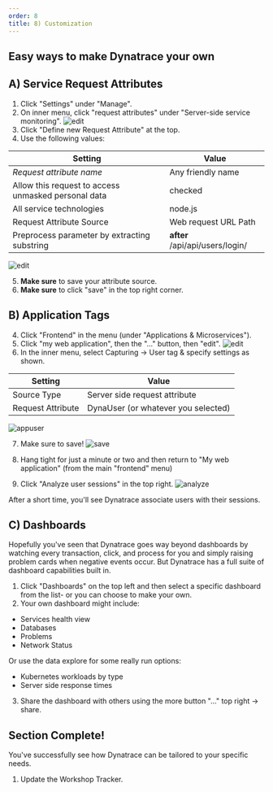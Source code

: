 ```yaml
---
order: 8
title: 8) Customization
---
```


## Easy ways to make Dynatrace your own

## A) Service Request Attributes

1. Click "Settings" under "Manage".
2. On inner menu, click "request attributes" under "Server-side service monitoring".
   ![edit](/img/customize3.jpg)
3. Click "Define new Request Attribute" at the top.
4. Use the following values:

| Setting                                             | Value                           |
| --------------------------------------------------- | ------------------------------- |
| _Request attribute name_                            | Any friendly name               |
| Allow this request to access unmasked personal data | checked                         |
| All service technologies                            | node.js                         |
| Request Attribute Source                            | Web request URL Path            |
| Preprocess parameter by extracting substring        | **after** /api/api/users/login/ |

![edit](/img/customize4.jpg)

5. **Make sure** to save your attribute source.
6. **Make sure** to click "save" in the top right corner.

## B) Application Tags

4. Click "Frontend" in the menu (under "Applications & Microservices").
5. Click "my web application", then the "..." button, then "edit".
   ![edit](/img/customize1.jpg)
6. In the inner menu, select Capturing -> User tag & specify settings as shown.

| Setting           | Value                               |
| ----------------- | ----------------------------------- |
| Source Type       | Server side request attribute       |
| Request Attribute | DynaUser (or whatever you selected) |

![appuser](/img/appuser.jpg)

7. Make sure to save!
   ![save](/img/usertagsave.jpg)

8. Hang tight for just a minute or two and then return to "My web application" (from the main "frontend" menu)
9. Click "Analyze user sessions" in the top right.
   ![analyze](/img/analyze.jpg)

After a short time, you'll see Dynatrace associate users with their sessions.

## C) Dashboards

Hopefully you've seen that Dynatrace goes way beyond dashboards by watching every transaction, click, and process for you and simply raising problem cards when negative events occur. But Dynatrace has a full suite of dashboard capabilities built in.

1. Click "Dashboards" on the top left and then select a specific dashboard from the list- or you can choose to make your own.
2. Your own dashboard might include:

- Services health view
- Databases
- Problems
- Network Status

Or use the data explore for some really run options:

- Kubernetes workloads by type
- Server side response times

3. Share the dashboard with others using the more button "..." top right -> share.

## Section Complete!

You've successfully see how Dynatrace can be tailored to your specific needs.

1. Update the Workshop Tracker.
